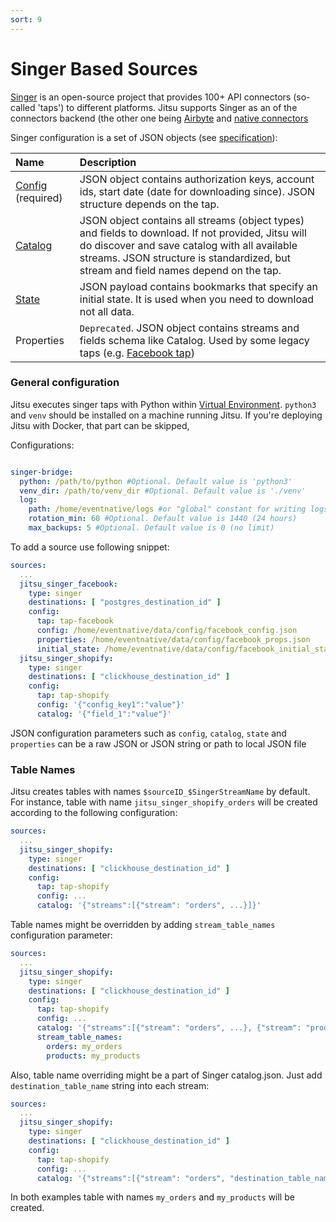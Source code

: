 ```yaml
---
sort: 9
---
```


# Singer Based Sources

[Singer](https://www.singer.io/) is an open-source project that provides 100+ API connectors (so-called 'taps') to different platforms. Jitsu supports Singer
as an of the connectors backend (the other one being [Airbyte](/docs/sources-configuration/airbyte) and [native connectors](/docs/sources-configuration)

Singer configuration is a set of JSON objects (see [specification](https://github.com/singer-io/getting-started/blob/master/docs/SPEC.md#input)):

| Name | Description |
| :--- | :--- |
| [Config](https://github.com/singer-io/getting-started/blob/master/docs/SPEC.md#config) (required) | JSON object contains authorization keys, account ids, start date (date for downloading since). JSON structure depends on the tap. |
| [Catalog](https://github.com/singer-io/getting-started/blob/master/docs/SPEC.md#catalog) | JSON object contains all streams (object types) and fields to download. If not provided, Jitsu will do discover and save catalog with all available streams. JSON structure is standardized, but stream and field names depend on the tap. |
| [State](https://github.com/singer-io/getting-started/blob/master/docs/SPEC.md#state) | JSON payload contains bookmarks that specify an initial state. It is used when you need to download not all data. |
| Properties | `Deprecated`. JSON object contains streams and fields schema like Catalog. Used by some legacy taps (e.g. [Facebook tap](https://github.com/singer-io/tap-facebook)) |

### General configuration

Jitsu executes singer taps with Python within [Virtual Environment](https://docs.python.org/3/tutorial/venv.html). `python3` and `venv` should be installed
on a machine running Jitsu. If you're deploying Jitsu with Docker, that part can be skipped,

Configurations:

```yaml

singer-bridge:
  python: /path/to/python #Optional. Default value is 'python3'
  venv_dir: /path/to/venv_dir #Optional. Default value is './venv'
  log:
    path: /home/eventnative/logs #or "global" constant for writing logs to stdout
    rotation_min: 60 #Optional. Default value is 1440 (24 hours)
    max_backups: 5 #Optional. Default value is 0 (no limit)
```

To add a source use following snippet:

```yaml
sources:
  ...
  jitsu_singer_facebook:
    type: singer
    destinations: [ "postgres_destination_id" ]
    config:
      tap: tap-facebook
      config: /home/eventnative/data/config/facebook_config.json
      properties: /home/eventnative/data/config/facebook_props.json
      initial_state: /home/eventnative/data/config/facebook_initial_state.json
  jitsu_singer_shopify:
    type: singer
    destinations: [ "clickhouse_destination_id" ]
    config:
      tap: tap-shopify
      config: '{"config_key1":"value"}'
      catalog: '{"field_1":"value"}'

```


<Hint>
    JSON configuration parameters such as <code inline="true">config</code>, <code inline="true">catalog</code>, <code inline="true">state</code> and <code inline="true">properties</code> can be a raw JSON or JSON string or path to local JSON file
</Hint>

### Table Names

Jitsu creates tables with names `$sourceID_$SingerStreamName` by default. For instance, table with name `jitsu_singer_shopify_orders` will be created according to the following configuration:

```yaml
sources:
  ...
  jitsu_singer_shopify:
    type: singer
    destinations: [ "clickhouse_destination_id" ]
    config:
      tap: tap-shopify
      config: ...
      catalog: '{"streams":[{"stream": "orders", ...}]}'

```

Table names might be overridden by adding `stream_table_names` configuration parameter:

```yaml
sources:
  ...
  jitsu_singer_shopify:
    type: singer
    destinations: [ "clickhouse_destination_id" ]
    config:
      tap: tap-shopify
      config: ...
      catalog: '{"streams":[{"stream": "orders", ...}, {"stream": "products", ...}]}'
      stream_table_names:
        orders: my_orders
        products: my_products
```

Also, table name overriding might be a part of Singer catalog.json. Just add `destination_table_name` string into each stream:

```yaml
sources:
  ...
  jitsu_singer_shopify:
    type: singer
    destinations: [ "clickhouse_destination_id" ]
    config:
      tap: tap-shopify
      config: ...
      catalog: '{"streams":[{"stream": "orders", "destination_table_name":"my_orders", ...}, {"stream": "products", "destination_table_name":"my_products", ...}]}'
```

In both examples table with names `my_orders` and `my_products` will be created.